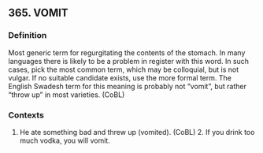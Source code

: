 ## 365. VOMIT
### Definition
Most generic term for regurgitating the contents of the stomach. In many languages there is likely to be a problem in register with this word. In such cases, pick the most common term, which may be colloquial, but is not vulgar. If no suitable candidate exists, use the more formal term. The English Swadesh term for this meaning is probably not "vomit", but rather "throw up" in most varieties. (CoBL)

### Contexts
1. He ate something bad and threw up (vomited). (CoBL) 2. If you drink too much vodka, you will vomit.

